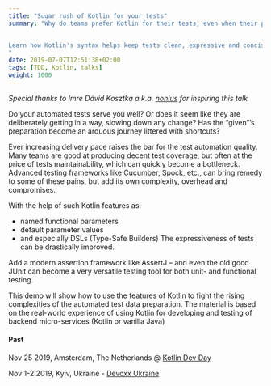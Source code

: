 ```yaml
---
title: "Sugar rush of Kotlin for your tests"
summary: "Why do teams prefer Kotlin for their tests, even when their production code stays in Java? 


Learn how Kotlin's syntax helps keep tests clean, expressive and concise. 
"
date: 2019-07-07T12:51:38+02:00
tags: [TDD, Kotlin, talks]
weight: 1000
---
```


<Youtube videoCode="YDSwqzTuSWs" />


_Special thanks to Imre Dávid Kosztka a.k.a. [nonius](https://github.com/nonius) for inspiring this talk_

Do your automated tests serve you well? Or does it seem like they are deliberately getting in a way, slowing down any change? Has the “given”’s preparation become an arduous journey littered with shortcuts?

Ever increasing delivery pace raises the bar for the test automation quality. Many teams are good at producing decent test coverage, but often at the price of tests maintainability, which can quickly become a bottleneck. Advanced testing frameworks like Cucumber, Spock, etc., can bring remedy to some of these pains, but add its own complexity, overhead and compromises.

With the help of such Kotlin features as:

* named functional parameters
* default parameter values
* and especially DSLs (Type-Safe Builders)
The expressiveness of tests can be drastically improved.

Add a modern assertion framework like AssertJ – and even the old good JUnit can become a very versatile testing tool for both unit- and functional testing.

This demo will show how to use the features of Kotlin to fight the rising complexities of the automated test data preparation. The material is based on the real-world experience of using Kotlin for developing and testing of backend micro-services (Kotlin or vanilla Java)

#### Past

Nov 25 2019, Amsterdam, The Netherlands <YoutubeLink v="YDSwqzTuSWs" /> @ [Kotlin Dev Day](https://kotlindevday.com)


Nov 1-2 2019, Kyiv, Ukraine - [Devoxx Ukraine](https://devoxx.com.ua/speaker-details/?id=2420)


